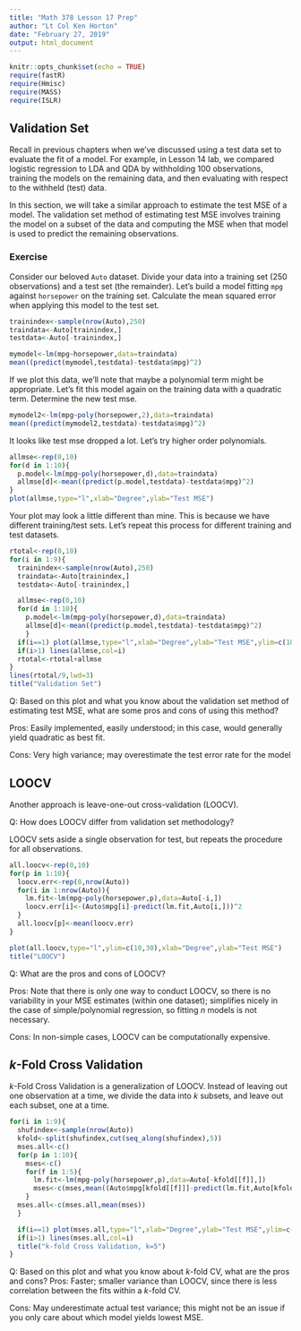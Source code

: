 ---
title: "Math 378 Lesson 17 Prep"
author: "Lt Col Ken Horton"
date: "February 27, 2019"
output: html_document
---

```{r setup, include=FALSE}
knitr::opts_chunk$set(echo = TRUE)
require(fastR)
require(Hmisc)
require(MASS)
require(ISLR)
```

\newcommand{\E}{\mbox{E}}
\newcommand{\Var}{\mbox{Var}}
\newcommand{\Cov}{\mbox{Cov}}
\newcommand{\Prob}{\mbox{P}}
\newcommand*\diff{\mathop{}\!\mathrm{d}}

## Validation Set

Recall in previous chapters when we've discussed using a test data set to evaluate the fit of a model. For example, in Lesson 14 lab, we compared logistic regression to LDA and QDA by withholding 100 observations, training the models on the remaining data, and then evaluating with respect to the withheld (test) data. 

In this section, we will take a similar approach to estimate the test MSE of a model. The validation set method of estimating test MSE involves training the model on a subset of the data and computing the MSE when that model is used to predict the remaining observations.

### Exercise

Consider our beloved `Auto` dataset. Divide your data into a training set (250 observations) and a test set (the remainder). Let's build a model fitting `mpg` against `horsepower` on the training set. Calculate the mean squared error when applying this model to the test set. 

```{r lesson17a}
trainindex<-sample(nrow(Auto),250)
traindata<-Auto[trainindex,]
testdata<-Auto[-trainindex,]

mymodel<-lm(mpg~horsepower,data=traindata)
mean((predict(mymodel,testdata)-testdata$mpg)^2)
```

If we plot this data, we'll note that maybe a polynomial term might be appropriate. Let's fit this model again on the training data with a quadratic term. Determine the new test mse.  

```{r lesson 17b}
mymodel2<-lm(mpg~poly(horsepower,2),data=traindata)
mean((predict(mymodel2,testdata)-testdata$mpg)^2)
```

It looks like test mse dropped a lot. Let's try higher order polynomials. 

```{r lesson 17c}
allmse<-rep(0,10)
for(d in 1:10){
  p.model<-lm(mpg~poly(horsepower,d),data=traindata)
  allmse[d]<-mean((predict(p.model,testdata)-testdata$mpg)^2)
}
plot(allmse,type="l",xlab="Degree",ylab="Test MSE")
```

Your plot may look a little different than mine. This is because we have different training/test sets. Let's repeat this process for different training and test datasets. 

```{r lesson17d}
rtotal<-rep(0,10)
for(i in 1:9){
  trainindex<-sample(nrow(Auto),250)
  traindata<-Auto[trainindex,]
  testdata<-Auto[-trainindex,]

  allmse<-rep(0,10)
  for(d in 1:10){
    p.model<-lm(mpg~poly(horsepower,d),data=traindata)
    allmse[d]<-mean((predict(p.model,testdata)-testdata$mpg)^2)
    }
  if(i==1) plot(allmse,type="l",xlab="Degree",ylab="Test MSE",ylim=c(10,30))
  if(i>1) lines(allmse,col=i)
  rtotal<-rtotal+allmse
}
lines(rtotal/9,lwd=3)
title("Validation Set")
```

Q: Based on this plot and what you know about the validation set method of estimating test MSE, what are some pros and cons of using this method? 

Pros: Easily implemented, easily understood; in this case, would generally yield quadratic as best fit. 

Cons: Very high variance; may overestimate the test error rate for the model

## LOOCV

Another approach is leave-one-out cross-validation (LOOCV).

Q: How does LOOCV differ from validation set methodology?

LOOCV sets aside a single observation for test, but repeats the procedure for all observations. 

```{r lesson17e}
all.loocv<-rep(0,10)
for(p in 1:10){
  loocv.err<-rep(0,nrow(Auto))
  for(i in 1:nrow(Auto)){
    lm.fit<-lm(mpg~poly(horsepower,p),data=Auto[-i,])
    loocv.err[i]<-(Auto$mpg[i]-predict(lm.fit,Auto[i,]))^2
  }
  all.loocv[p]<-mean(loocv.err)    
}

plot(all.loocv,type="l",ylim=c(10,30),xlab="Degree",ylab="Test MSE")
title("LOOCV")

```

Q: What are the pros and cons of LOOCV? 

Pros: Note that there is only one way to conduct LOOCV, so there is no variability in your MSE estimates (within one dataset); simplifies nicely in the case of simple/polynomial regression, so fitting $n$ models is not necessary. 

Cons: In non-simple cases, LOOCV can be computationally expensive. 

## $k$-Fold Cross Validation

$k$-Fold Cross Validation is a generalization of LOOCV. Instead of leaving out one observation at a time, we divide the data into $k$ subsets, and leave out each subset, one at a time. 

```{r lesson17c}



for(i in 1:9){
  shufindex<-sample(nrow(Auto))
  kfold<-split(shufindex,cut(seq_along(shufindex),5))
  mses.all<-c()
  for(p in 1:10){
    mses<-c()
    for(f in 1:5){
      lm.fit<-lm(mpg~poly(horsepower,p),data=Auto[-kfold[[f]],])
      mses<-c(mses,mean((Auto$mpg[kfold[[f]]]-predict(lm.fit,Auto[kfold[[f]],]))^2))
    }
  mses.all<-c(mses.all,mean(mses))
  }

  if(i==1) plot(mses.all,type="l",xlab="Degree",ylab="Test MSE",ylim=c(10,30))
  if(i>1) lines(mses.all,col=i)
  title("k-fold Cross Validation, k=5")
}


```

Q: Based on this plot and what you know about $k$-fold CV, what are the pros and cons? 
Pros: Faster; smaller variance than LOOCV, since there is less correlation between the fits within a $k$-fold CV. 

Cons: May underestimate actual test variance; this might not be an issue if you only care about which model yields lowest MSE. 

 